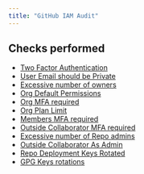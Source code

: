 ```yaml
---
title: "GitHub IAM Audit"
---
```


## Checks performed

- [Two Factor Authentication](ghiam/user_mfa_enabled)
- [User Email should be Private](ghiam/user_email_private)
- [Excessive number of owners](ghiam/org_has_multiple_owners)
- [Org Default Permissions](ghiam/org_default_permissions)
- [Org MFA required](ghiam/org_mfa_required)
- [Org Plan Limit](ghiam/org_plan_limit)
- [Members MFA required](ghiam/members_mfa_required)
- [Outside Collaborator MFA required](ghiam/outside_collaborators_mfa_required)
- [Excessive number of Repo admins](ghiam/repo_has_multiple_admins)
- [Outside Collaborator As Admin](ghiam/repo_has_outside_collaborators_as_admin)
- [Repo Deployment Keys Rotated](ghiam/repo_deployment_keys_rotated)
- [GPG Keys rotations](ghiam/repo_collaborators_gpg_keys_rotated)
